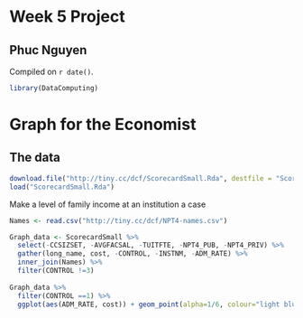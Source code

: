 # Week 5 Project

## Phuc Nguyen

<!-- leave this material as is -->
Compiled on `r date()`.

```r
library(DataComputing)
```
<!-- put your content after this line -->

# Graph for the Economist

## The data
```r
download.file("http://tiny.cc/dcf/ScorecardSmall.Rda", destfile = "ScorecardSmall.Rda")
load("ScorecardSmall.Rda")
```

Make a level of family income at an institution a case
```r
Names <- read.csv("http://tiny.cc/dcf/NPT4-names.csv")

Graph_data <- ScorecardSmall %>% 
  select(-CCSIZSET, -AVGFACSAL, -TUITFTE, -NPT4_PUB, -NPT4_PRIV) %>%
  gather(long_name, cost, -CONTROL, -INSTNM, -ADM_RATE) %>%
  inner_join(Names) %>%
  filter(CONTROL !=3)
  
Graph_data %>%
  filter(CONTROL ==1) %>%
  ggplot(aes(ADM_RATE, cost)) + geom_point(alpha=1/6, colour="light blue") + geom_smooth(se=F) + facet_grid(CONTROL~short_name) #Having problem with facet_grid
```